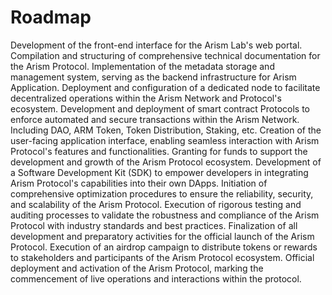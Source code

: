 # Roadmap

<Properties>
    <Property name="Homepage Development" type="2024-03-01">
        Development of the front-end interface for the Arism Lab's web portal.
    </Property>
    <Property name="Docs Development" type="2024-03-15">
        Compilation and structuring of comprehensive technical documentation for the Arism Protocol.
    </Property>
    <Property name="Metadata Development" type="2024-03-30">
        Implementation of the metadata storage and management system, serving as the backend infrastructure for Arism Application.
    </Property>
    <Property name="Node Development" type="2024-04-15">
        Deployment and configuration of a dedicated node to facilitate decentralized operations within the Arism Network and Protocol's ecosystem.
    </Property>
    <Property name="Smart Contracts Development" type="2024-04-30">
        Development and deployment of smart contract Protocols to enforce automated and secure transactions within the Arism Network. Including DAO, ARM Token, Token Distribution, Staking, etc.
    </Property>
    <Property name="Application Development" type="2024-05-15">
        Creation of the user-facing application interface, enabling seamless interaction with Arism Protocol's features and functionalities.
    </Property>
    <Property name="Granting Phase" type="2024-05-30">
        Granting for funds to support the development and growth of the Arism Protocol ecosystem.
    </Property>
    <Property name="SDK Development" type="2024-06-15">
        Development of a Software Development Kit (SDK) to empower developers in integrating Arism Protocol's capabilities into their own DApps.
    </Property>
    <Property name="Optimization Phase" type="2024-06-30">
        Initiation of comprehensive optimization procedures to ensure the reliability, security, and scalability of the Arism Protocol.
    </Property>
    <Property name="Testing & Audit Phase" type="2024-07-01">
        Execution of rigorous testing and auditing processes to validate the robustness and compliance of the Arism Protocol with industry standards and best practices.
    </Property>
    <Property name="Completion Phase" type="2024-07-15">
        Finalization of all development and preparatory activities for the official launch of the Arism Protocol.
    </Property>
    <Property name="Airdrop Phase" type="2024-07-20">
        Execution of an airdrop campaign to distribute tokens or rewards to stakeholders and participants of the Arism Protocol ecosystem.
    </Property>
    <Property name="Go Live" type="2024-07-30">
        Official deployment and activation of the Arism Protocol, marking the commencement of live operations and interactions within the protocol.
    </Property>
</Properties>
